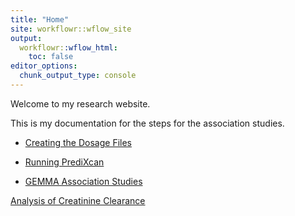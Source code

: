 ```yaml
---
title: "Home"
site: workflowr::wflow_site
output:
  workflowr::wflow_html:
    toc: false
editor_options:
  chunk_output_type: console
---
```


Welcome to my research website. 

This is my documentation for the steps for the association studies.

* [Creating the Dosage Files](pred_dosages.html) 

* [Running PrediXcan](pwas.html)

* [GEMMA Association Studies](association_studies_gemma.html)

[Analysis  of Creatinine Clearance](creatinine_clearance.html)

